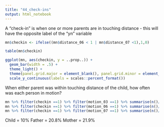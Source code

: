 ```yaml
---
title: "44_check-ins"
output: html_notebook
---
```


A "check-in" is when one or more parents are in touching distance - this will have the opposite label of the "yn" variable

```r
mn$checkin <- ifelse((mn$distance_06 < 1 | mn$distance_07 <1),1,0)

```

```r
table(mn$checkin)
```

```r
ggplot(mn, aes(checkin, y = ..prop..)) +
  geom_bar(width = .5) +
  theme_light() +
  theme(panel.grid.major = element_blank(), panel.grid.minor = element_blank()) +
  scale_y_continuous(labels = scales::percent_format())
```

When either parent was within touching distance of the child, how often was each person in motion?

```r
mn %>% filter(checkin ==1) %>% filter(motion_03 ==1) %>% summarise(n()/nrow(mn %>% filter(checkin ==1)))
mn %>% filter(checkin ==1) %>% filter(motion_06 ==1) %>% summarise(n()/nrow(mn %>% filter(checkin ==1)))
mn %>% filter(checkin ==1) %>% filter(motion_07 ==1) %>% summarise(n()/nrow(mn %>% filter(checkin ==1)))
```

Child = 10%
Father = 20.8%
Mother = 21.9%




